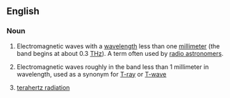 ==English==

===Noun===
{{en-noun}}

# {{astronomy}} Electromagnetic waves with a [[wavelength]] less than one [[millimeter]] (the band begins at about 0.3 [[THz]]).  A term often used by [[radio astronomer]]s.
# {{engineering}} Electromagnetic waves roughly in the band less than 1 millimeter in wavelength, used as a synonym for [[T-ray]] or [[T-wave]]
# [[terahertz radiation]]